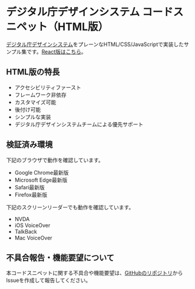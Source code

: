 
<Meta title="Documents/はじめに" />

<Unstyled>
<div class="prose">

# デジタル庁デザインシステム コードスニペット（HTML版）

[デジタル庁デザインシステム](https://design.digital.go.jp/)をプレーンなHTML/CSS/JavaScriptで実装したサンプル集です。[React版はこちら](https://design.digital.go.jp/dads/react/)。

## HTML版の特長

- アクセシビリティファースト
- フレームワーク非依存
- カスタマイズ可能
- 後付け可能
- シンプルな実装
- デジタル庁デザインシステムチームによる優先サポート

## 検証済み環境

下記のブラウザで動作を確認しています。

- Google Chrome最新版
- Microsoft Edge最新版
- Safari最新版
- Firefox最新版

下記のスクリーンリーダーでも動作を確認しています。

- NVDA
- iOS VoiceOver
- TalkBack
- Mac VoiceOver

## 不具合報告・機能要望について

本コードスニペットに関する不具合や機能要望は、[GitHubのリポジトリ](https://github.com/digital-go-jp/design-system-example-components-html)からIssueを作成して報告してください。

</div>
</Unstyled>

